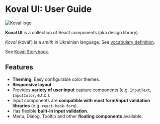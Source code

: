 # Koval UI: User Guide

<img
    src="https://raw.githubusercontent.com/morewings/koval-ui/master/design/logo.png"
    alt="Koval logo"
/>

**Koval UI** is a collection of React components (aka design library).

_Koval_ (koválʹ) is a _smith_ in Ukrainian language. See [vocabulary definition](https://en.wiktionary.org/wiki/%D0%BA%D0%BE%D0%B2%D0%B0%D0%BB%D1%8C).

See [Koval Storybook](https://morewings.github.io/koval-ui/).

## Features

-   **Theming**. Easy configurable color themes.
-   **Responsive layout**.
-   Provides **variety of user input** capture components (e.g. `InputText`, `InputColor`, e.t.c.).
-   Input components are **compatible with most form/input validation libraries** (e.g. `react-hook-form`).
-   Has flexible **built-in input validation**.
-   Menu, Dialog, Tooltip and other **floating components** available.
